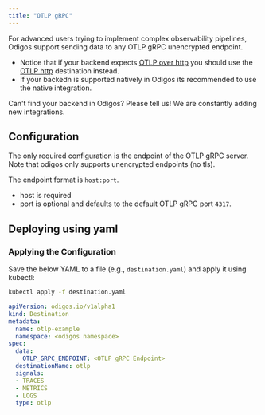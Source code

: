 ```yaml
---
title: "OTLP gRPC"
---
```


For advanced users trying to implement complex observability pipelines, Odigos support sending data to any OTLP gRPC unencrypted endpoint.

- Notice that if your backend expects [OTLP over http](https://opentelemetry.io/docs/specs/otel/protocol/exporter/#configuration-options) you should use the [OTLP http](/backends/otlphttp) destination instead.
- If your backedn is supported natively in Odigos its recommended to use the native integration.

<Tip>
  Can't find your backend in Odigos? Please tell us! We are constantly
  adding new integrations.
</Tip>

## Configuration

The only required configuration is the endpoint of the OTLP gRPC server. Note that odigos only supports unencrypted endpoints (no tls).

The endpoint format is `host:port`. 
- host is required
- port is optional and defaults to the default OTLP gRPC port `4317`.


## Deploying using yaml

### Applying the Configuration
Save the below YAML to a file (e.g., `destination.yaml`) and apply it using kubectl:

```bash
kubectl apply -f destination.yaml
```


```yaml
apiVersion: odigos.io/v1alpha1
kind: Destination
metadata:
  name: otlp-example
  namespace: <odigos namespace>
spec:
  data:
    OTLP_GRPC_ENDPOINT: <OTLP gRPC Endpoint>
  destinationName: otlp
  signals:
  - TRACES
  - METRICS
  - LOGS
  type: otlp
```